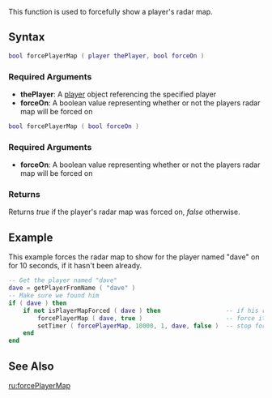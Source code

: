 {{Server client function}}

This function is used to forcefully show a player's radar map.

==Syntax==
<section name="Server" class="server" show="true">
<syntaxhighlight lang="lua">bool forcePlayerMap ( player thePlayer, bool forceOn )</syntaxhighlight>
{{OOP||[[/player.md|player]]:forceMap|mapForced|isPlayerMapForced}}
===Required Arguments===
*'''thePlayer''': A [[/player.md|player]] object referencing the specified player
*'''forceOn''': A boolean value representing whether or not the players radar map will be forced on
</section>
<section name="Client" class="client" show="true">
<syntaxhighlight lang="lua">bool forcePlayerMap ( bool forceOn )</syntaxhighlight>
{{OOP||[[/Player.md|Player]].forceMap||isPlayerMapForced}}
===Required Arguments===
*'''forceOn''': A boolean value representing whether or not the players radar map will be forced on
</section>
===Returns===
Returns ''true'' if the player's radar map was forced on, ''false'' otherwise.

==Example==
This example forces the radar map to show for the player named "dave" on for 10 seconds, if it hasn't been already.
<syntaxhighlight lang="lua">
-- Get the player named "dave"
dave = getPlayerFromName ( "dave" )
-- Make sure we found him
if ( dave ) then
    if not isPlayerMapForced ( dave ) then                  -- if his radar map isn't already forced on
        forcePlayerMap ( dave, true )                       -- force it on
        setTimer ( forcePlayerMap, 10000, 1, dave, false )  -- stop forcing in 10 seconds
    end
end
</syntaxhighlight>

==See Also==
{{Player functions}}

[[/ru:forcePlayerMap.md|ru:forcePlayerMap]]